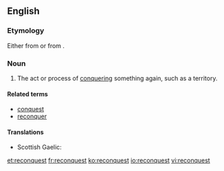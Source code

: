 ==English==

===Etymology===
Either from {{etyl|frm|en}} {{term|reconqueste|lang=frm}} or from {{prefix|re|conquest|lang=en}}.

===Noun===
{{en-noun}}

# The act or process of [[conquering]] something again, such as a territory.
#: {{usex|the '''reconquest''' of Spain|lang=en}}

====Related terms====
* [[conquest]]
* [[reconquer]]

====Translations====
{{trans-top|act or process of conquering again}}
* Scottish Gaelic: {{t|gd|ath-cheannsachadh|m}}
{{trans-mid}}
{{trans-bottom}}

[[et:reconquest]]
[[fr:reconquest]]
[[ko:reconquest]]
[[io:reconquest]]
[[vi:reconquest]]